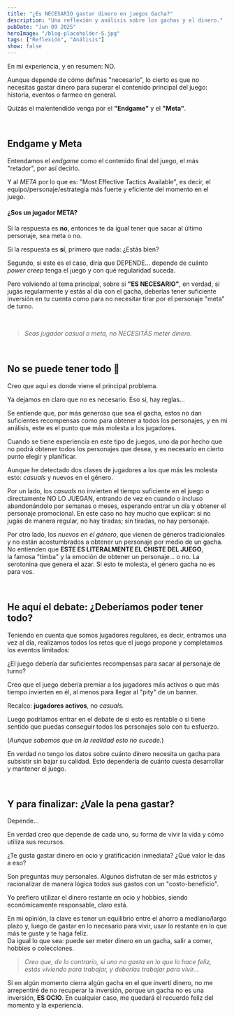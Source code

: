 ```yaml
---
title: "¿Es NECESARIO gastar dinero en juegos Gacha?"
description: "Una reflexión y análisis sobre los gachas y el dinero."
pubDate: "Jun 09 2025"
heroImage: "/blog-placeholder-5.jpg"
tags: ["Reflexión", "Análisis"]
show: false
---
```


En mi experiencia, y en resumen: NO.

Aunque depende de cómo definas "necesario", lo cierto es que no necesitas gastar dinero para superar el contenido principal del juego: historia, eventos o farmeo en general.

Quizás el malentendido venga por el **"Endgame"** y el **"Meta"**.

<br />

## Endgame y Meta

Entendamos el _endgame_ como el contenido final del juego, el más "retador", por así decirlo.

Y al _META_ por lo que es: "Most Effective Tactics Available", es decir, el equipo/personaje/estrategia más fuerte y eficiente del momento en el juego.

#### ¿Sos un jugador META?

Si la respuesta es **no**, entonces te da igual tener que sacar al último personaje, sea meta o no.

Si la respuesta es **sí**, primero que nada: ¿Estás bien?

Segundo, si este es el caso, diría que DEPENDE... depende de cuánto _power creep_ tenga el juego y con qué regularidad suceda.

Pero volviendo al tema principal, sobre si **"ES NECESARIO"**, en verdad, si jugás regularmente y estás al día con el gacha, deberías tener suficiente inversión en tu cuenta como para no necesitar tirar por el personaje "meta" de turno.

<br />

> _Seas jugador casual o meta, no NECESITÁS meter dinero._

<br />

## No se puede tener todo 🥀

Creo que aquí es donde viene el principal problema.

Ya dejamos en claro que no es necesario. Eso sí, hay reglas...

Se entiende que, por más generoso que sea el gacha, estos no dan suficientes recompensas como para obtener a todos los personajes, y en mi análisis, este es el punto que más molesta a los jugadores.

Cuando se tiene experiencia en este tipo de juegos, uno da por hecho que no podrá obtener todos los personajes que desea, y es necesario en cierto punto elegir y planificar.

Aunque he detectado dos clases de jugadores a los que más les molesta esto: _casuals_ y nuevos en el género.

Por un lado, los _casuals_ no invierten el tiempo suficiente en el juego o directamente NO LO JUEGAN, entrando de vez en cuando o incluso abandonándolo por semanas o meses, esperando entrar un día y obtener el personaje promocional. En este caso no hay mucho que explicar: si no jugás de manera regular, no hay tiradas; sin tiradas, no hay personaje.

Por otro lado, los _nuevos en el género_, que vienen de géneros tradicionales y no están acostumbrados a obtener un personaje por medio de un gacha.  
No entienden que **ESTE ES LITERALMENTE EL CHISTE DEL JUEGO**,  
la famosa "timba" y la emoción de obtener un personaje... o no. La serotonina que genera el azar. Si esto te molesta, el género gacha no es para vos.

<br />

## He aquí el debate: ¿Deberíamos poder tener todo?

Teniendo en cuenta que somos jugadores regulares, es decir, entramos una vez al día, realizamos todos los retos que el juego propone y completamos los eventos limitados:

¿El juego debería dar suficientes recompensas para sacar al personaje de turno?

Creo que el juego debería premiar a los jugadores más activos o que más tiempo invierten en él, al menos para llegar al "pity" de un banner.

Recalco: **jugadores activos**, no _casuals_.

Luego podríamos entrar en el debate de si esto es rentable o si tiene sentido que puedas conseguir todos los personajes solo con tu esfuerzo.

(_Aunque sabemos que en la realidad esto no sucede._)

En verdad no tengo los datos sobre cuánto dinero necesita un gacha para subsistir sin bajar su calidad. Esto dependería de cuánto cuesta desarrollar y mantener el juego.

<br />

## Y para finalizar: ¿Vale la pena gastar?

Depende...

En verdad creo que depende de cada uno, su forma de vivir la vida y cómo utiliza sus recursos.

¿Te gusta gastar dinero en ocio y gratificación inmediata? ¿Qué valor le das a eso?

Son preguntas muy personales. Algunos disfrutan de ser más estrictos y racionalizar de manera lógica todos sus gastos con un "costo-beneficio".

Yo prefiero utilizar el dinero restante en ocio y hobbies, siendo económicamente responsable, claro está.

En mi opinión, la clave es tener un equilibrio entre el ahorro a mediano/largo plazo y, luego de gastar en lo necesario para vivir, usar lo restante en lo que más te guste y te haga feliz.  
Da igual lo que sea: puede ser meter dinero en un gacha, salir a comer, hobbies o colecciones.

> _Creo que, de lo contrario, si uno no gasta en lo que lo hace feliz, estás viviendo para trabajar, y deberías trabajar para vivir..._

Si en algún momento cierra algún gacha en el que invertí dinero, no me arrepentiré de no recuperar la inversión, porque un gacha no es una inversión, **ES OCIO**. En cualquier caso, me quedará el recuerdo feliz del momento y la experiencia.

<br />
<br />
<br />
